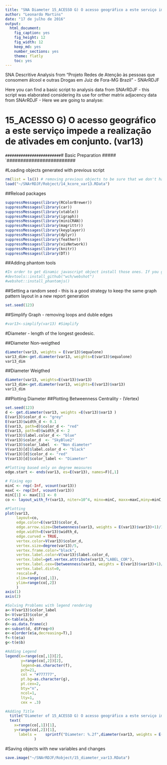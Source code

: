 ```yaml
---
title: "SNA Diameter 15_ACESSO G) O acesso geográfico a este serviço impede a realização de ativades em conjunto. (var13) "
author: "Leonardo Martins"
date: "17 de julho de 2016"
output: 
  html_document: 
    fig_caption: yes
    fig_height: 12
    fig_width: 12
    keep_md: yes
    number_sections: yes
    theme: flatly
    toc: yes
---
```

SNA Descritive Analysis from "Projeto Redes de Atenção às pessoas que consomem álcool e outras Drogas em Juiz de Fora-MG   Brazil"  - SNArRDJF

Here you can find a basic script to analysis data from SNArRDJF - this script was elaborated considering its use for orther matrix adjacency data from SNArRDJF - Here we are going to analyse:

# 15_ACESSO G) O acesso geográfico a este serviço impede a realização de ativades em conjunto. (var13) 

`#########################
`# Basic Preparation #####
`#########################

#Loading objects generated with previous script 
```r
rm(list = ls()) # removing previous objects to be sure that we don't have objects conflicts name
load("~/SNArRDJF/Robject/14_kcore_var13.RData")
```
##Reload packages
```r
suppressMessages(library(RColorBrewer))
suppressMessages(library(car))
suppressMessages(library(xtable))
suppressMessages(library(igraph))
suppressMessages(library(miniCRAN))
suppressMessages(library(magrittr))
suppressMessages(library(keyplayer))
suppressMessages(library(dplyr))
suppressMessages(library(feather))
suppressMessages(library(visNetwork))
suppressMessages(library(knitr))
suppressMessages(library(DT))
```
##Adding phantom tools
```r
#In order to get dinamic javascript object install those ones. If you get problems installing go to Stackoverflow.com and type your error to discover what to do. In some cases the libraries need to be intalled in outside R libs.
#devtools::install_github("wch/webshot")
#webshot::install_phantomjs()
```
##Setting a random seed - this is a good strategy to keep the same graph pattern layout in a new report generation
```r
set.seed(123)
```

##Simplify Graph - removing loops and duble edges 
```r
#var13<-simplify(var13) #Simplify
```


#Diameter - length of the longest geodesic.

##Diameter Non-weigthed 
```r
diameter(var13, weights = E(var13)$equalone)
var13_dim<-get.diameter(var13, weights=E(var13)$equalone)
var13_dim
```
##Diameter Weigthed 
```r
diameter(var13, weights=E(var13)$var13)
var13_dim<-get.diameter(var13, weights=E(var13)$var13)
var13_dim
```
##Plotting Diameter
##Plotting Betweenness Centrality - (Vertex)
```r
set.seed(123)
d <- get.diameter(var13, weights =E(var13)$var13 )
E(var13)$color_d <- "grey"
E(var13)$width_d <- 0.1
E(var13, path=d)$color_d <- "red"
E(var13, path=d)$width_d <- 2
V(var13)$label.color_d <- "blue"
V(var13)$color_d  <- "SkyBlue2"
V(var13)$color_label  <- "Non diameter"
V(var13)[d]$label.color_d <- "black"
V(var13)[d]$color_d <- "red"
V(var13)[d]$color_label <- "Diameter"

#Plotting based only on degree measures 
edge.start <- ends(var13, es=E(var13), names=F)[,1]

# Fixing ego
minC <- rep(-Inf, vcount(var13))
maxC <- rep(Inf, vcount(var13))
minC[1] <- maxC[1] <- 0
co <- layout_with_fr(var13, niter=10^4, minx=minC, maxx=maxC,miny=minC, maxy=maxC, weights = E(var13)$var13)

#Plotting
plot(var13, 
     layout=co,
     edge.color=E(var13)$color_d,
     edge.arrow.size=(betweenness(var13, weights = E(var13)$var13)+1)/100000,
     edge.width=E(var13)$width_d,
     edge.curved = TRUE,
     vertex.color=V(var13)$color_d,
     vertex.size=degree(var13)/5,
     vertex.frame.color="black",
     vertex.label.color=V(var13)$label.color_d,
     vertex.label=get.vertex.attribute(var13,"LABEL_COR"),
     vertex.label.cex=(betweenness(var13, weights = E(var13)$var13)+1)/10000,
     vertex.label.dist=0,
     rescale=F,
     xlim=range(co[,1]), 
     ylim=range(co[,2])
     )
axis(1)
axis(2)

#Solving Problems with legend rendering 
a<-V(var13)$color_label 
b<-V(var13)$color_d
c<-table(a,b)
d<-as.data.frame(c)
e<-subset(d, d$Freq>0)
e<-e[order(e$a,decreasing=T),] 
f<-t(e$a)
g<-t(e$b)

#Adding Legend
legend(x=range(co[,1])[2], 
       y=range(co[,2])[2],
       legend=as.character(f),
       pch=21,
       col = "#777777", 
       pt.bg=as.character(g),
       pt.cex=2,
       bty="n", 
       ncol=1,
       lty=1,
       cex = .3)

#Adding Title
  title("Diameter of 15_ACESSO G) O acesso geográfico a este serviço impede a realização de ativades em conjunto. (var13) ", sub = "Source: from authors ")
  text( 
    x=range(co[,1])[1],
    y=range(co[,2])[1], 
      labels =    sprintf("Diameter: %.2f",diameter(var13, weights = E(var13)$var13))
             )
```
#Saving objects with new variables and changes
```r
save.image("~/SNArRDJF/Robject/15_diameter_var13.RData") 
```


